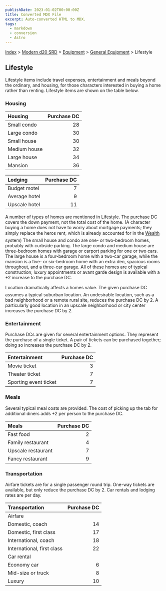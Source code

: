 ```yaml
---
publishDate: 2023-01-02T00:00:00Z
title: Converted MDX File
excerpt: Auto-converted HTML to MDX.
tags:
  - markdown
  - conversion
  - Astro
---
```


[Index](-index) > [Modern d20 SRD](modern-d20-srd-index) > [Equipment](modern-d20-srd-equipment-index) > [General Equipment](modern-d20-srd-equipment-equipment-general) > Lifestyle

## Lifestyle

Lifestyle items include travel expenses, entertainment and meals beyond the ordinary, and housing, for those characters interested in buying a home rather than renting. Lifestyle items are shown on the table below.

### Housing

| Housing      | Purchase DC |
| :----------- | ----------: |
| Small condo  |          28 |
| Large condo  |          30 |
| Small house  |          30 |
| Medium house |          32 |
| Large house  |          34 |
| Mansion      |          36 |

| Lodging       | Purchase DC |
| :------------ | ----------: |
| Budget motel  |           7 |
| Average hotel |           9 |
| Upscale hotel |          11 |

A number of types of homes are mentioned in Lifestyle. The purchase DC covers
the down payment, not the total cost of the home. (A character buying a home
does
not
have to worry about mortgage payments; they simply replace the heros rent,
which is already accounted for in the [Wealth](modern-d20-srd-wealth-index) system) The small house and condo
are one- or two-bedroom homes, probably with curbside parking. The large condo
and medium house are three-bedroom homes with garage or carport parking for
one or two cars. The large house is a four-bedroom home with a two-car garage,
while the mansion is a five- or six-bedroom home with an extra den, spacious
rooms throughout, and a three-car garage. All of these homes are of typical
construction; luxury appointments or avant garde design is available with a
+2 increase to the purchase DC.

Location dramatically affects a homes value. The given purchase DC assumes a typical suburban location. An undesirable location, such as a bad neighborhood or a remote rural site, reduces the purchase DC by 2. A particularly good location in an upscale neighborhood or city center increases the purchase DC by 2.

### Entertainment

Purchase DCs are given for several entertainment options. They represent the purchase of a single ticket. A pair of tickets can be purchased together; doing so increases the purchase DC by 2.

| Entertainment         | Purchase DC |
| :-------------------- | ----------: |
| Movie ticket          |           3 |
| Theater ticket        |           7 |
| Sporting event ticket |           7 |

### Meals

Several typical meal costs are provided. The cost of picking up the tab for additional diners adds +2 per person to the purchase DC.

| Meals              | Purchase DC |
| :----------------- | ----------: |
| Fast food          |           2 |
| Family restaurant  |           4 |
| Upscale restaurant |           7 |
| Fancy restaurant   |           9 |

### Transportation

Airfare tickets are for a single passenger round trip. One-way tickets are available, but only reduce the purchase DC by 2. Car rentals and lodging rates are per day.

| Transportation             | Purchase DC |
| :------------------------- | ----------: |
| Airfare                    |             |
| Domestic, coach            |          14 |
| Domestic, first class      |          17 |
| International, coach       |          18 |
| International, first class |          22 |
| Car rental                 |             |
| Economy car                |           6 |
| Mid-size or truck          |           8 |
| Luxury                     |          10 |

